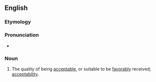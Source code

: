 ==English==

===Etymology===
{{suffix|en|acceptable|ness}}

===Pronunciation===
* {{a|US}} {{IPA|en|/æk.ˈsɛp.tə.bəl.nəs/}}

===Noun===
{{en-noun|-}}

# The quality of being [[acceptable]], or suitable to be [[favorably]] received; [[acceptability]].